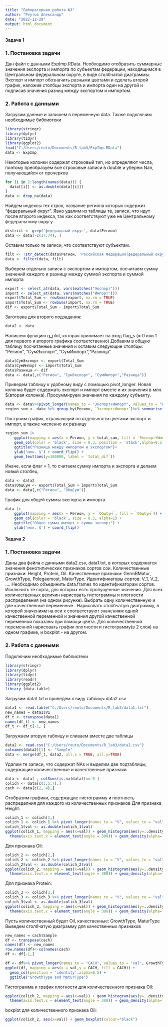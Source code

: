 ---
title: "Лабораторная работа №3"
author: "Реутов Александр"
date: "2022-12-29"
output: html_document
---
#### Задача 1
### 1. Постановка задачи
Дан файл с данными ExpImp.RData. Необходимо отобразить суммарные значения экспорта и импорта по субъектам федерации, находящимся в Центральном федеральном округе, в виде столбчатой диаграммы. Экспорт и импорт обозначить разными цветами и сделать второй график, наложив столбцы экспорта и импорта один на другой и подписав значения разниц между экспортом и импортом.

### 2. Работа с данными
Загрузим данные и запишем в переменную data. Также подключим необходимые библиотеки

```{r warning=FALSE}
library(stringr)
library(dplyr)
library(tidyr)
library(ggplot2)
load("C:/Users/reuto/Documents/R_lab3/ExpImp.RData")
data <- ExpImp
```

Некоторые колонки содержат строковый тип, но определяют числа, поэтому преобразуем все строковые записи в double и уберем Nan, получающийся от прочерков
```{r warning=FALSE}
for (i in 2:length(names(data))) {
  data[[i]] <- as.double(data[[i]])
}
data <- drop_na(data)
```

Найдем индексы тех строк, название региона которых содержит "федеральный округ".
Явно удалим из таблицы те, записи, что идут после второго индекса, так как соответствуют уже не Центральному федеральному округу.

```{r warning=FALSE}
district <- grep('федеральный округ', data$Регион)
data <- data[-c(17:74), ]
```

Оставим только те записи, что соответствуют субъектам.
```{r warning=FALSE}
filt <- !str_detect(data$Регион, 'Российская Федерация|федеральный округ')
data <- filter(data, filt)
```

Выберем отдельно записи с экспортом и импортом, посчитаем сумму значений каждого и разницу между суммой экспорта и суммой импорта
```{r warning=FALSE}
export <- select_at(data, vars(matches("Экспорт")))
import <- select_at(data, vars(matches("Импорт")))
export$Total_Sum <- rowSums(export, na.rm = TRUE)
import$Total_Sum <- rowSums(import, na.rm = TRUE)
dif <- export$Total_Sum - import$Total_Sum
```

Заготовка для второго подзадания:
```{r warning=FALSE}
data2 <- data
```

Напишем функцию g_plot, которая принимает на вход flag_s (= 0 или 1 для первого и второго графика соответственно)
Добавим в общую таблицу посчитанные значения и оставим следующие столбцы: "Регион", "СумЭкспорт", "СумИмпорт","Разница"
```{r warning=FALSE}
data$СумЭкспорт <- export$Total_Sum
data$СумИмпорт <- import$Total_Sum
data$Разница <- dif
data <- data[,c("Регион", "СумЭкспорт", "СумИмпорт","Разница")]
```

Приведем таблицу к удобному виду с помощью pivot_longer. Новая колонка будет содержать экспорт и импорт вместе и их значения в млн. $(вторая колонка). Просуммируем значения по каждому субъекту.
```{r warning=FALSE}
data <- data%>%pivot_longer(names_to = "Экспорт+Импорт", values_to = "млн. $", СумЭкспорт:СумИмпорт)
region_sum <- data %>% group_by(Регион, `Экспорт+Импорт`)%>% summarise(total_sum = sum(`млн. $`), total_dif = `Разница`, .groups = 'drop')
```

Построим график, отражающий по отдельности цветами экспорт и импорт, а также численно их разницу
```{r warning=FALSE}
region_sum |>
    ggplot(mapping = aes(x = Регион, y = total_sum, fill = `Экспорт+Импорт`)) +
    geom_col(color = 'black', size = 0.3, position = 'stack',alpha=0.5) +
    ggtitle("Разница между импортом и экспортом")+ 
    ylab('млн. $') + coord_flip() +
    geom_text(aes(y=300000, label = `total_dif`))
```


Иначе, если флаг = 1, то считаем сумму импорта и экспорта и делаем новый столбец.
```{r warning=FALSE}
data <- data2
data$ОбщСум <- export$Total_Sum + import$Total_Sum
data <- data[,c("Регион", "ОбщСум")]
```

График для общей суммы экспорта и импорта
```{r warning=FALSE}
data |>
    ggplot(mapping = aes(x = Регион, y = `ОбщСум`, fill = `ОбщСум`)) +
    geom_col(color = 'black', size = 0.3, alpha=1) +
    ggtitle("Общее сумма импорт + сумма экспорт") + 
    ylab('млн. $') + coord_flip()
```


#### Задача 2
### 1. Постановка задачи
Даны два файла с данными data2.csv, data1.txt, в которых содержатся значения фенотипических признаков сортов сои. Количественные признаки: Height, Protein, Oil. Качественные признаки: GermBMatur, GrowthType, Polegaemost, MaturType. Идентификаторы сортов: V_1, V_2, …. Необходимо объединить data.frames по идентификаторам сортов. Исключить те сорта, для которых есть пропущенные значения. Для всех количественных величин нарисовать гистограммы и плотности распределения (на одном рисунке). Выбрать одну количественную и две качественные переменные . Нарисовать столбчатую диаграмму, в которой значениям на оси x соответствуют значениям одной качественной переменной и значения другой качественной переменной показаны при помощи цвета. Для количественной переменной нарисовать график плотности и гистограмму(в 2 слоя) на одном графике, и boxplot - на другом.

### 2. Работа с данными
Подключим необходимые библиотеки
```{r warning=FALSE}
library(stringr)
library(dplyr)
library(tidyr)
library(readr)
library(ggplot2)
library (data.table)
```

Загрузим data1.txt и приведем к виду таблицы data2.csv
```{r warning=FALSE}
data1 <- read.table("C:/Users/reuto/Documents/R_lab3/data1.txt")
new_names = data1$V1
df_t <- transpose(data1)
names(df_t) <- new_names
df_t <- df_t[-1, ]
```

Загружаем вторую таблицу и сливаем вместе две таблицы
```{r warning=FALSE}
data2 <- read.csv("C:/Users/reuto/Documents/R_lab3/data2.csv")
colnames(data2)[1] <- "Sample"
data <- merge(df_t, data2, all.x = TRUE, all.y=TRUE)
```

Удалим те записи, что содержат NAs и выделим две подтаблицы, содержащие количественные и качественные признаки
```{r warning=FALSE}
data <- data[ , colSums(is.na(data))== 0 ]
colich <- data[c(3,5,7),]
cach <- data[c(2, 4),]
```

Отобразим графики, содержащие гистограмму и плотность распределния для каждого из количественных признаков
Для признака Height:
```{r warning=FALSE}
colich_1 <- colich[1,]
colich_1 <- colich_1 %>% pivot_longer(names_to = "V", values_to = "val", V_0:V_100)
colich_1$val <- as.double(colich_1$val)
ggplot(colich_1, mapping = aes(x=val)) + geom_histogram(aes(y=..density..),binwidth=5, colour="black", fill="grey")+
  theme(axis.text.x = element_text(angle = 300)) + geom_density(alpha=.5, fill="red") + ggtitle("Height")
```

Для признака Oil:
```{r warning=FALSE}
colich_2 <- colich[2,]
colich_2 <- colich_2 %>% pivot_longer(names_to = "V", values_to = "val", V_0:V_100)
colich_2$val <- as.double(colich_2$val)
ggplot(colich_2, mapping = aes(x=val)) + geom_histogram(aes(y=..density..),binwidth=5, colour="black", fill="grey")+
  theme(axis.text.x = element_text(angle = 300)) + geom_density(alpha=.5, fill="red") + ggtitle("Oil")
```

Для признака Protein:
```{r warning=FALSE}
colich_3 <- colich[3,]
colich_3 <- colich_3 %>% pivot_longer(names_to = "V", values_to = "val", V_0:V_100)
colich_3$val <- as.double(colich_3$val)
ggplot(colich_3, mapping = aes(x=val)) + geom_histogram(aes(y=..density..),binwidth=5, colour="black", fill="grey")+
  theme(axis.text.x = element_text(angle = 300)) + geom_density(alpha=.5, fill="red") + ggtitle("Protein")
```

Пусть количественный будет Oil, качественные: GrowthType, MaturType
Выведем столбчатую диаграмму для качественных признаков
```{r warning=FALSE}
new_names = cach$Sample
df <- transpose(cach)
names(df) <- new_names
row.names(df)<-colnames(cach)
df <- df[-1,]

df <- df%>% pivot_longer(names_to = "CACH", values_to = "val", GrowthType:MaturType)
ggplot(df, mapping = aes(x = val,y = CACH, fill = CACH)) +
  geom_col(position = 'identity',alpha=0.5) +
  ggtitle("GrowthType and MaturType")

```

Гистограмма и график плотности для количественного признака Oil:
```{r warning=FALSE}
ggplot(colich_2, mapping = aes(x=val)) + geom_histogram(aes(y=..density..),binwidth=5, colour="black", fill="grey")+
  theme(axis.text.x = element_text(angle = 300)) + geom_density(alpha=.5, fill="red") + ggtitle("Oil")
```

boxplot для количественного признака Oil:
```{r warning=FALSE}
ggplot(colich_2, aes(x=val)) + geom_boxplot(colour="black")
```

















